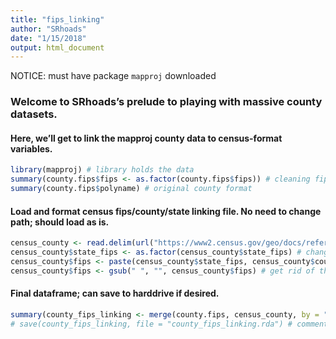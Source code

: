 ```yaml
---
title: "fips_linking"
author: "SRhoads"
date: "1/15/2018"
output: html_document
---
```

NOTICE: must have package `mapproj` downloaded

### Welcome to **SRhoads's prelude to playing with massive county datasets**. 
#### Here, we'll get to link the mapproj county data to census-format variables.

```r
library(mapproj) # library holds the data
summary(county.fips$fips <- as.factor(county.fips$fips)) # cleaning fips ID code
summary(county.fips$polyname) # original county format
```


#### Load and format census fips/county/state linking file. **No need to change path**; should load as is.

```r
census_county <- read.delim(url("https://www2.census.gov/geo/docs/reference/codes/files/national_county.txt"), sep = ",", col.names = c("state", "state_fips", "county_fips", "county", "fips_class_code"), colClasses = c("factor", "numeric", "factor", "factor", "factor")) # change classes for logistical reasons (need county_fips to be 3 digits for mapping, so read as factor)
census_county$state_fips <- as.factor(census_county$state_fips) # change state_fips to factor now instead of prior step bc we don't want extra 0s digit in front
census_county$fips <- paste(census_county$state_fips, census_county$county_fips) # basically same as concatenate in excel (joining state + county fips)
census_county$fips <- gsub(" ", "", census_county$fips) # get rid of the space to match mapproj fips IDs
```


#### **Final dataframe**; can save to harddrive if desired.

```r
summary(county_fips_linking <- merge(county.fips, census_county, by = "fips", all = T)) # merge/join mapproj df with census_county linking file by fips
# save(county_fips_linking, file = "county_fips_linking.rda") # commented out, but running like will download r data file
```